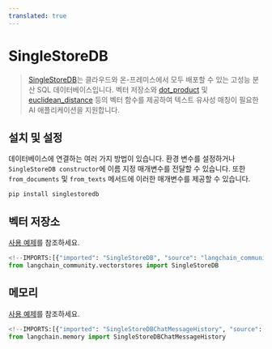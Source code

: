 ```yaml
---
translated: true
---
```


# SingleStoreDB

>[SingleStoreDB](https://singlestore.com/)는 클라우드와 온-프레미스에서 모두 배포할 수 있는 고성능 분산 SQL 데이터베이스입니다. 벡터 저장소와 [dot_product](https://docs.singlestore.com/managed-service/en/reference/sql-reference/vector-functions/dot_product.html) 및 [euclidean_distance](https://docs.singlestore.com/managed-service/en/reference/sql-reference/vector-functions/euclidean_distance.html) 등의 벡터 함수를 제공하여 텍스트 유사성 매칭이 필요한 AI 애플리케이션을 지원합니다.

## 설치 및 설정

데이터베이스에 연결하는 여러 가지 방법이 있습니다. 환경 변수를 설정하거나 `SingleStoreDB constructor`에 이름 지정 매개변수를 전달할 수 있습니다.
또한 `from_documents` 및 `from_texts` 메서드에 이러한 매개변수를 제공할 수 있습니다.

```bash
pip install singlestoredb
```

## 벡터 저장소

[사용 예제](/docs/integrations/vectorstores/singlestoredb)를 참조하세요.

```python
<!--IMPORTS:[{"imported": "SingleStoreDB", "source": "langchain_community.vectorstores", "docs": "https://api.python.langchain.com/en/latest/vectorstores/langchain_community.vectorstores.singlestoredb.SingleStoreDB.html", "title": "SingleStoreDB"}]-->
from langchain_community.vectorstores import SingleStoreDB
```

## 메모리

[사용 예제](/docs/integrations/memory/singlestoredb_chat_message_history)를 참조하세요.

```python
<!--IMPORTS:[{"imported": "SingleStoreDBChatMessageHistory", "source": "langchain.memory", "docs": "https://api.python.langchain.com/en/latest/chat_message_histories/langchain_community.chat_message_histories.singlestoredb.SingleStoreDBChatMessageHistory.html", "title": "SingleStoreDB"}]-->
from langchain.memory import SingleStoreDBChatMessageHistory
```
